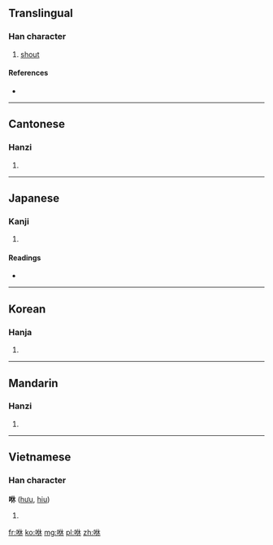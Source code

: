==Translingual==

===Han character===
{{Han char|rn=30|rad=口|as=06|sn=9|four=6409<sub>0</sub>|canj=口人木 (ROD)}}

# [[shout]]

====References====
* {{Han ref|kx=0188.010|dkj=03570|dj=0407.020|hdz=10617.070|uh=54BB|ud=21691|bh=ABA6|bd=43942}}

----

==Cantonese==

===Hanzi===
{{yue-hanzi|jyut=|y=yau1}}

# {{defn|Cantonese|sort=口06}}

----

==Japanese==

===Kanji===
{{ja-kanji|grade=|rs=口06}}

# {{defn|Japanese|sort=口06}}

====Readings====
* {{ja-readings|on=[[く]] (ku), [[きょう]] (kyō), [[こう]] (kō)|kun=}}

----

==Korean==

===Hanja===
{{ko-hanja|hangeul=휴|rv=hyu|mr=hyu}}

# {{defn|Korean|sort=口06}}

----

==Mandarin==

===Hanzi===
{{cmn-hanzi|pin=[[xiū]] ([[xiu1]]), [[xǔ]] ([[xu3]])|wg=hsiu<sup>1</sup>, hsü<sup>3</sup>}}

# {{defn|Mandarin|sort=口06}}

----

==Vietnamese==

===Han character===
'''咻''' ([[hưu]], [[hiu]])

# {{defn|Vietnamese}}

[[fr:咻]]
[[ko:咻]]
[[mg:咻]]
[[pl:咻]]
[[zh:咻]]